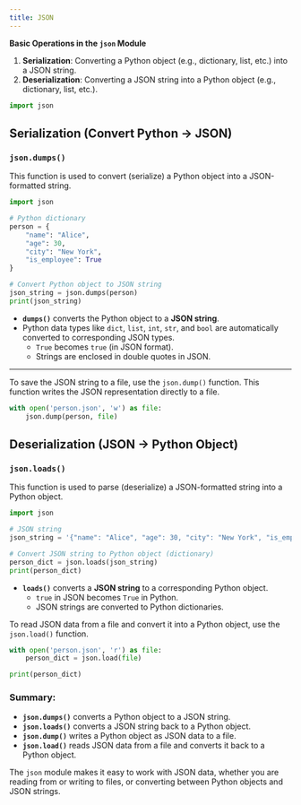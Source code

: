 ```yaml
---
title: JSON
---
```


**Basic Operations in the `json` Module**

1. **Serialization**: Converting a Python object (e.g., dictionary, list, etc.) into a JSON string.
2. **Deserialization**: Converting a JSON string into a Python object (e.g., dictionary, list, etc.).

```python
import json
```


## Serialization (Convert Python -> JSON)

### `json.dumps()`

This function is used to convert (serialize) a Python object into a JSON-formatted string.

```python
import json

# Python dictionary
person = {
    "name": "Alice",
    "age": 30,
    "city": "New York",
    "is_employee": True
}

# Convert Python object to JSON string
json_string = json.dumps(person)
print(json_string)
```

- **`dumps()`** converts the Python object to a **JSON string**.
- Python data types like `dict`, `list`, `int`, `str`, and `bool` are automatically converted to corresponding JSON types.
  - `True` becomes `true` (in JSON format).
  - Strings are enclosed in double quotes in JSON.

---

To save the JSON string to a file, use the `json.dump()` function. This function writes the JSON representation directly to a file.

```python
with open('person.json', 'w') as file:
    json.dump(person, file)
```

## Deserialization (JSON -> Python Object)

### `json.loads()`

This function is used to parse (deserialize) a JSON-formatted string into a Python object.

```python
import json

# JSON string
json_string = '{"name": "Alice", "age": 30, "city": "New York", "is_employee": true}'

# Convert JSON string to Python object (dictionary)
person_dict = json.loads(json_string)
print(person_dict)
```


- **`loads()`** converts a **JSON string** to a corresponding Python object.
  - `true` in JSON becomes `True` in Python.
  - JSON strings are converted to Python dictionaries.


To read JSON data from a file and convert it into a Python object, use the `json.load()` function.

```python
with open('person.json', 'r') as file:
    person_dict = json.load(file)

print(person_dict)
```

### Summary:

- **`json.dumps()`** converts a Python object to a JSON string.
- **`json.loads()`** converts a JSON string back to a Python object.
- **`json.dump()`** writes a Python object as JSON data to a file.
- **`json.load()`** reads JSON data from a file and converts it back to a Python object.

The `json` module makes it easy to work with JSON data, whether you are reading from or writing to files, or converting between Python objects and JSON strings.